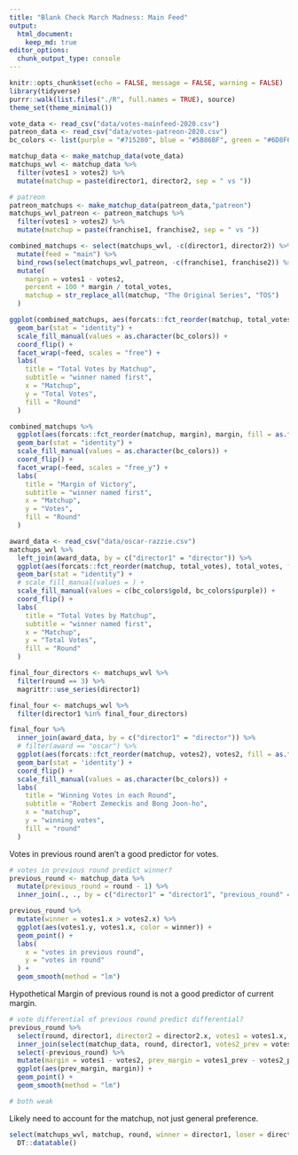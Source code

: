 ```yaml
---
title: "Blank Check March Madness: Main Feed"
output: 
  html_document:
    keep_md: true
editor_options: 
  chunk_output_type: console
---
```


```r
knitr::opts_chunk$set(echo = FALSE, message = FALSE, warning = FALSE)
library(tidyverse)
purrr::walk(list.files("./R", full.names = TRUE), source)
theme_set(theme_minimal())
```

```r
vote_data <- read_csv("data/votes-mainfeed-2020.csv")
patreon_data <- read_csv("data/votes-patreon-2020.csv")
bc_colors <- list(purple = "#715280", blue = "#5B86BF", green = "#6D8F6C", bagel = "#D3984F", gold = "#F9CE5E")
```

```r
matchup_data <- make_matchup_data(vote_data)
matchups_wvl <- matchup_data %>% 
  filter(votes1 > votes2) %>% 
  mutate(matchup = paste(director1, director2, sep = " vs "))
```

```r
# patreon
patreon_matchups <- make_matchup_data(patreon_data,"patreon")
matchups_wvl_patreon <- patreon_matchups %>% 
  filter(votes1 > votes2) %>% 
  mutate(matchup = paste(franchise1, franchise2, sep = " vs "))

combined_matchups <- select(matchups_wvl, -c(director1, director2)) %>% 
  mutate(feed = "main") %>% 
  bind_rows(select(matchups_wvl_patreon, -c(franchise1, franchise2)) %>% mutate(feed = "patreon")) %>% 
  mutate(
    margin = votes1 - votes2,
    percent = 100 * margin / total_votes,
    matchup = str_replace_all(matchup, "The Original Series", "TOS")
  )

ggplot(combined_matchups, aes(forcats::fct_reorder(matchup, total_votes), total_votes, fill = as.factor(round))) +
  geom_bar(stat = "identity") + 
  scale_fill_manual(values = as.character(bc_colors)) +
  coord_flip() + 
  facet_wrap(~feed, scales = "free") +
  labs(
    title = "Total Votes by Matchup",
    subtitle = "winner named first",
    x = "Matchup",
    y = "Total Votes",
    fill = "Round"
  )

combined_matchups %>% 
  ggplot(aes(forcats::fct_reorder(matchup, margin), margin, fill = as.factor(round))) + 
  geom_bar(stat = "identity") +
  scale_fill_manual(values = as.character(bc_colors)) +
  coord_flip() + 
  facet_wrap(~feed, scales = "free_y") +
  labs(
    title = "Margin of Victory",
    subtitle = "winner named first",
    x = "Matchup",
    y = "Votes",
    fill = "Round"
  )
```

```r
award_data <- read_csv("data/oscar-razzie.csv")
matchups_wvl %>% 
  left_join(award_data, by = c("director1" = "director")) %>% 
  ggplot(aes(forcats::fct_reorder(matchup, total_votes), total_votes, fill = award)) + 
  geom_bar(stat = "identity") + 
  # scale_fill_manual(values = ) +
  scale_fill_manual(values = c(bc_colors$gold, bc_colors$purple)) +
  coord_flip() + 
  labs(
    title = "Total Votes by Matchup",
    subtitle = "winner named first",
    x = "Matchup",
    y = "Total Votes",
    fill = "Round"
  )
```

```r
final_four_directors <- matchups_wvl %>% 
  filter(round == 3) %>% 
  magrittr::use_series(director1)

final_four <- matchups_wvl %>% 
  filter(director1 %in% final_four_directors)

final_four %>% 
  inner_join(award_data, by = c("director1" = "director")) %>% 
  # filter(award == "oscar") %>% 
  ggplot(aes(forcats::fct_reorder(matchup, votes2), votes2, fill = as.factor(round))) + 
  geom_bar(stat = 'identity') +
  coord_flip() +
  scale_fill_manual(values = as.character(bc_colors)) +
  labs(
    title = "Winning Votes in each Round",
    subtitle = "Robert Zemeckis and Bong Joon-ho",
    x = "matchup",
    y = "winning votes",
    fill = "round"
  )
```

Votes in previous round aren't a good predictor for votes.  

```r
# votes in previous round predict winner?
previous_round <- matchup_data %>% 
  mutate(previous_round = round - 1) %>% 
  inner_join(., ., by = c("director1" = "director1", "previous_round" = "round")) 

previous_round %>% 
  mutate(winner = votes1.x > votes2.x) %>% 
  ggplot(aes(votes1.y, votes1.x, color = winner)) + 
  geom_point() +
  labs(
    x = "votes in previous round",
    y = "votes in round"
  ) +
  geom_smooth(method = "lm")
```

Hypothetical Margin of previous round is not a good predictor of current margin.  

```r
# vote differential of previous round predict differential?
previous_round %>% 
  select(round, director1, director2 = director2.x, votes1 = votes1.x, votes2 = votes2.x, votes1_prev = votes1.y, previous_round) %>% 
  inner_join(select(matchup_data, round, director1, votes2_prev = votes1), by = c("director2" = "director1", "previous_round" = "round")) %>% 
  select(-previous_round) %>% 
  mutate(margin = votes1 - votes2, prev_margin = votes1_prev - votes2_prev) %>%
  ggplot(aes(prev_margin, margin)) + 
  geom_point() + 
  geom_smooth(method = "lm")

# both weak
```

Likely need to account for the matchup, not just general preference.  

```r
select(matchups_wvl, matchup, round, winner = director1, loser = director2, winning_votes = votes1, losing_votes = votes2, total_votes) %>% 
  DT::datatable()
```

